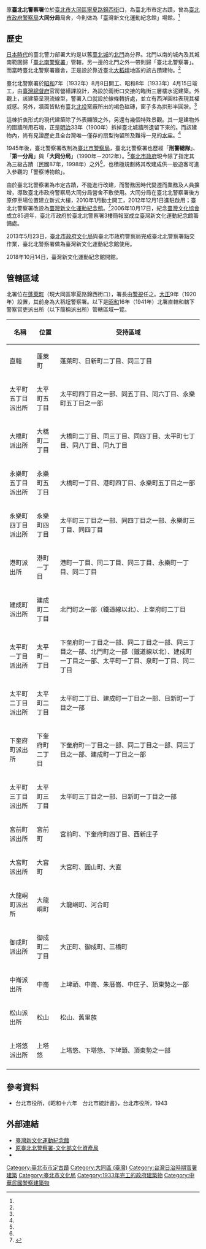 {{coord|25.059356|121.515012|display=title}} 
{{Infobox building
|name                = 臺灣新文化運動紀念館
|native_name         = Taiwan New Cultural Movement Memorial Hall
|image               = 臺北北警察署.jpg
|opening             = 2018年10月14日
|location            = [[臺北市|臺北市]][[大同區_(臺灣)|大同區]][[寧夏路|寧夏路]]87號
|building_type       = 
|start_date          = 
|completion_date     = 1933年
|cost                = 
|roof                = 
|top_floor           = 
|architectural       = 
|observatory         = 
|floor_count         = 
|floor_area          = 
|elevator_count      = 
|architect           = 
|structural_engineer = 
|main_contractor     = 
|management          = 
|owner               = 
|website             = [https://tncmmm.gov.taipei/ tncmmm.gov.taipei]
|references          = 
}}
{{tw monument
|name=原臺北北警察署
|formername=
|image=An Exhibition in Taiwan New Cultural Movement Memorial Museum.jpg
|imagename=原臺北北警察署內部
|othername=
|formalname=
|level=直轄市定古蹟
|class=衙署
|date=1998年3月25日
|time=
|location={{TWN}}[[臺北市|臺北市]][[大同區_(臺灣)|大同區]][[寧夏路|寧夏路]]87號
|open=
|cost=
|website=[https://tncmmm.gov.taipei/ tncmmm.gov.taipei]
|reg_url =https://nchdb.boch.gov.tw/assets/overview/monument/19980325000005
}}
原'''臺北北警察署'''位於[[臺北市|臺北市]][[大同區_(臺灣)|大同區]][[寧夏路|寧夏路]][[錦西街|錦西街]]口，為臺北市市定古蹟，曾為[[臺北市政府警察局|臺北市政府警察局]]'''大同分局'''局舍，今則做為「臺灣新文化運動紀念館」場館。<ref name ="cts-20120328"/>

==歷史==
[[台灣日治時期|日本時代]]的臺北警力部署大約是以舊[[臺北城|臺北城]]的[[臺北府城北門|北門]]為分界。北門以南的城內及其城南範圍歸「[[臺北南警察署|臺北南警察署]]」管轄，另一邊的北門之外一帶則歸「臺北北警察署」。而當時臺北北警察署廳舍，正是設於靠近臺北[[大稻埕|大稻埕]]地區的該古蹟建物。<ref name ="cts-20120328"/>

臺北北警察署於[[昭和|昭和]]7年（1932年）8月8日開工、昭和8年（1933年）4月15日竣工，由[[臺灣總督府|臺灣總督府]]官房營繕課設計，為設於兩街口交接的臨街三層樓水泥建築。外觀上，該建築呈現流線型，警署入口就設於線條轉折處，並立有西洋圓柱表現其權威感。另外，牆面皆貼有臺北[[北投區|北投]]窯廠所出的褐色磁磚，窗子多為拱形半圓狀。<ref name ="cts-20120328"/>

這棟折衷形式的現代建築除了外表顯眼之外，另還有幾個特殊景觀。其一是建物外的圍牆所用石塊，正是[[明治|明治]]33年（1900年）拆掉臺北城牆所遺留下來的。而該建物內，尚有見證歷史且全台灣唯一僅存的扇型拘留所及難得一見的[[水牢|水牢]]。<ref name ="cts-20120328"/>

1945年後，臺北警察署改制為[[臺北市警察局|臺北市警察局]]，臺北北警察署也歷經「'''刑警總隊'''」、「'''第一分局'''」與「'''大同分局'''」（1990年－2012年）。<ref name ="cts-20120328"/>[[臺北市政府|臺北市政府]]現今除了指定其為三級古蹟（民國87年，1998年）之外<ref name ="cts-20120328"/>，也積極規劃將其改建成供一般遊客可進入參觀的「警察博物館」。

由於臺北北警察署為市定古蹟，不能進行改建，而警務因時代變遷而業務及人員擴增，導致臺北市政府警察局大同分局營舍不敷使用。大同分局在臺北北警察署後方原停車場位置建立新式大樓，2010年1月動土開工，2012年12月1日進駐啟用；臺北北警察署改設為[[臺灣新文化運動紀念館|臺灣新文化運動紀念館]]。<ref name ="cts-20120328">{{cite web | url =  | title = 北市舊大同分局改建紀念館 保留水牢 | year = 2012 | date = 2012-03-28 | author= 周志豪 | location = 臺北 | work = [[聯合報|聯合報]] | publisher = 聯合報股份有限公司}}</ref>2006年10月17日，紀念[[臺灣文化協會|臺灣文化協會]]成立85週年，臺北市政府於臺北北警察署3樓簡報室成立臺灣新文化運動紀念館籌備處。

2013年5月23日，[[臺北市政府文化局|臺北市政府文化局]]與臺北市政府警察局完成臺北北警察署點交作業，臺北北警察署做為臺灣新文化運動紀念館使用。

2018年10月14日，臺灣新文化運動紀念館開館。

== 管轄區域 ==
北署位在[[蓬萊町|蓬萊町]]（現大同區寧夏路錦西街口），署長由[[警視|警視]]任之。[[大正|大正]]9年（1920年）設置，其前身為大稻埕警察署。以下是[[昭和|昭和]]16年（1941年）北署直轄和轄下警察官吏派出所（以下簡稱派出所）管轄區域一覽。

{| class="wikitable"
!名稱!!位置!!受持區域
|-
|直轄||蓬萊町||蓬萊町、日新町二丁目、同三丁目
|-
|太平町五丁目派出所||太平町五丁目||太平町四丁目之一部、同五丁目、同六丁目、永樂町五丁目之一部
|-
|大橋町派出所||大橋町二丁目||大橋町二丁目、同三丁目、同四丁目、太平町七丁目、同八丁目、同九丁目
|-
|永樂町五丁目派出所||永樂町五丁目||大橋町一丁目、港町四丁目、永樂町五丁目之一部
|-
|永樂町四丁目派出所||永樂町四丁目||太平町三丁目之一部、同四丁目之一部、永樂町三丁目、同四丁目
|-
|港町派出所||港町一丁目||港町一丁目、同二丁目、同三丁目、永樂町一丁目、同二丁目
|-
|建成町派出所||建成町二丁目||北門町之一部（鐵道線以北）、上奎府町二丁目
|-
|太平町一丁目派出所||太平町一丁目||下奎府町一丁目之一部、同二丁目之一部、同三丁目之一部、北門町之一部（鐵道線以北）、建成町一丁目之一部、太平町一丁目、泉町一丁目、同二丁目
|-
|太平町二丁目派出所||太平町二丁目||太平町二丁目、建成町一丁目之一部、日新町一丁目之一部
|-
|下奎府町派出所||下奎府町二丁目||下奎府町一丁目之一部、同二丁目之一部、同三丁目之一部、建成町一丁目之一部
|-
|太平町三丁目派出所||太平町三丁目||太平町三丁目之一部、日新町一丁目之一部
|-
|宮前町派出所||宮前町||宮前町、下奎府町四丁目、西新庄子
|-
|大宮町派出所||大宮町||大宮町、圓山町、大直
|-
|大龍峒町派出所||大龍峒町||大龍峒町、河合町
|-
|御成町派出所||御成町二丁目||大正町、御成町、三橋町
|-
|中崙派出所||中崙||上埤頭、中崙、朱厝崙、中庄子、頂東勢之一部
|-
|松山派出所||松山||松山、舊里族
|-
|上塔悠派出所||上塔悠||上塔悠、下塔悠、下埤頭、頂東勢之一部
|-
|}

== 參考資料 ==
{{reflist}}
*台北市役所，《昭和十六年　台北市統計書》，台北市役所，1943

== 外部連結 ==
{{commons category|Datong Precinct, Taipei City Police Department (1933)}}
* [https://tncmmm.gov.taipei 臺灣新文化運動紀念館] {{Wayback|url=https://tncmmm.gov.taipei/ |date=20190507221601 }}
* [https://nchdb.boch.gov.tw/assets/advanceSearch/monument/19980325000005 原臺北北警察署-文化部文化資產局] {{Wayback|url=https://nchdb.boch.gov.tw/assets/advanceSearch/monument/19980325000005 |date=20190110183354 }}
* {{facebook|TNCMMM|臺灣新文化運動紀念館 Taiwan New Cultural Movement Memorial Museum }}

{{臺北市文化資產}}
{{台灣直轄市定古蹟}}
{{臺北市政府文化局所屬場館}}

[[Category:臺北市市定古蹟|Category:臺北市市定古蹟]]
[[Category:大同區_(臺灣)|Category:大同區 (臺灣)]]
[[Category:台灣日治時期官署建築|Category:台灣日治時期官署建築]]
[[Category:臺北市文化局|Category:臺北市文化局]]
[[Category:1933年完工的政府建築物|Category:1933年完工的政府建築物]]
[[Category:中華民國警察建築物|Category:中華民國警察建築物]]